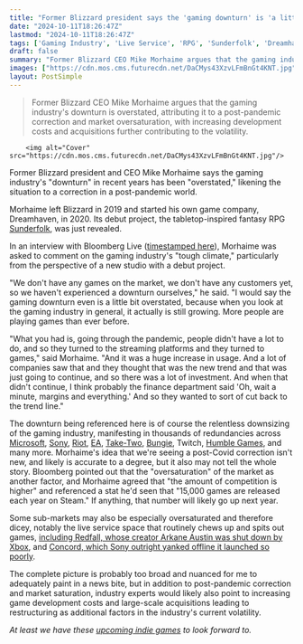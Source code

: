 ```yaml
---
title: "Former Blizzard president says the 'gaming downturn' is 'a little bit overstated' and companies just wanted to 'cut back' after the pandemic"
date: "2024-10-11T18:26:47Z"
lastmod: "2024-10-11T18:26:47Z"
tags: ['Gaming Industry', 'Live Service', 'RPG', 'Sunderfolk', 'Dreamhaven', 'Blizzard', 'Microsoft', 'Sony', 'Riot', 'EA', 'Take-Two', 'Bungie', 'Twitch', 'Humble Games', 'Redfall', 'Concord']
draft: false
summary: "Former Blizzard CEO Mike Morhaime argues that the gaming industry's downturn is overstated, attributing it to a post-pandemic correction and market oversaturation, with increasing development costs and acquisitions further contributing to the volatility."
images: ["https://cdn.mos.cms.futurecdn.net/DaCMys43XzvLFmBnGt4KNT.jpg"]
layout: PostSimple
---
```

> Former Blizzard CEO Mike Morhaime argues that the gaming industry's downturn is overstated, attributing it to a post-pandemic correction and market oversaturation, with increasing development costs and acquisitions further contributing to the volatility.


        <img alt="Cover" src="https://cdn.mos.cms.futurecdn.net/DaCMys43XzvLFmBnGt4KNT.jpg"/>
        
Former Blizzard president and CEO Mike Morhaime says the gaming industry's "downturn" in recent years has been "overstated," likening the situation to a correction in a post-pandemic world.

Morhaime left Blizzard in 2019 and started his own game company, Dreamhaven, in 2020. Its debut project, the tabletop-inspired fantasy RPG [Sunderfolk](https://www.gamesradar.com/RPG/sunderfolk-preview-hands-on/), was just revealed.

In an interview with Bloomberg Live ([timestamped here](https://youtu.be/Hg890a3GIAo?si=4XW-nPF3Sb22RewM&t=253)), Morhaime was asked to comment on the gaming industry's "tough climate," particularly from the perspective of a new studio with a debut project.

"We don't have any games on the market, we don't have any customers yet, so we haven't experienced a downturn ourselves," he said. "I would say the gaming downturn even is a little bit overstated, because when you look at the gaming industry in general, it actually is still growing. More people are playing games than ever before. 

"What you had is, going through the pandemic, people didn't have a lot to do, and so they turned to the streaming platforms and they turned to games," said Morhaime. "And it was a huge increase in usage. And a lot of companies saw that and they thought that was the new trend and that was just going to continue, and so there was a lot of investment. And when that didn't continue, I think probably the finance department said 'Oh, wait a minute, margins and everything.' And so they wanted to sort of cut back to the trend line."

The downturn being referenced here is of course the relentless downsizing of the gaming industry, manifesting in thousands of redundancies across [Microsoft](https://www.gamesradar.com/games/microsoft-is-reportedly-laying-off-a-further-650-people-from-its-gaming-staff-7-months-after-cutting-1900-roles-across-zenimax-xbox-and-activision-blizzard/), [Sony](https://www.gamesradar.com/sony-lays-off-900-people-with-reductions-at-spider-man-the-last-of-us-and-horizon-studios/), [Riot](https://www.gamesradar.com/league-of-legends-stardew-valley-spin-off-will-be-the-last-release-from-riots-promising-indie-game-effort-as-the-company-lays-off-more-than-500-staff/), [EA](https://www.gamesradar.com/ea-is-laying-off-670-employees-sunsetting-games-and-canceling-development-of-future-licensed-ip-including-respawns-star-wars-fps/), [Take-Two](https://www.gamesradar.com/gta-6-publisher-take-two-is-laying-off-hundreds-of-developers-and-canceling-projects/), [Bungie](https://www.gamesradar.com/games/fps/destiny-2-and-marathon-plans-got-overly-ambitious-so-bungie-is-firing-220-people-and-spinning-out-a-sci-fi-action-game-to-form-a-new-studio-within-playstation/), Twitch, [Humble Games](https://www.gamesradar.com/games/ign-owner-reportedly-closes-humble-games-publisher-of-wildly-popular-indie-games-like-coral-island-unpacking-signalis-and-forager/), and many more. Morhaime's idea that we're seeing a post-Covid correction isn't new, and likely is accurate to a degree, but it also may not tell the whole story. Bloomberg pointed out that the "oversaturation" of the market as another factor, and Morhaime agreed that "the amount of competition is higher" and referenced a stat he'd seen that "15,000 games are released each year on Steam." If anything, that number will likely go up next year. 

Some sub-markets may also be especially oversaturated and therefore dicey, notably the live service space that routinely chews up and spits out games, [including Redfall, whose creator Arkane Austin was shut down by Xbox](https://www.gamesradar.com/games/action/microsoft-reportedly-closing-the-bethesda-studios-behind-redfall-hi-fi-rush-and-more-following-reprioritization-of-titles-and-resources/), and [Concord, which Sony outright yanked offline it launched so poorly](https://www.gamesradar.com/games/fps/following-concords-shutdown-the-hero-shooters-director-is-reportedly-stepping-down-and-taking-on-a-support-role-as-some-firewalk-devs-fear-mass-layoffs/). 

The complete picture is probably too broad and nuanced for me to adequately paint in a news bite, but in addition to post-pandemic correction and market saturation, industry experts would likely also point to increasing game development costs and large-scale acquisitions leading to restructuring as additional factors in the industry's current volatility.

*At least we have these *[<em>upcoming indie games</em>](https://www.gamesradar.com/upcoming-indie-games/)* to look forward to.*
        
